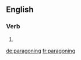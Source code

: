 
==English==

===Verb===
{{head|en}}

# {{present participle of|paragon|lang=en}}

[[de:paragoning]]
[[fr:paragoning]]